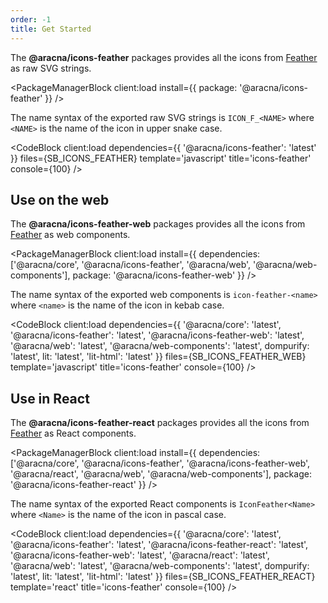 ```yaml
---
order: -1
title: Get Started
---
```



The **@aracna/icons-feather** packages provides all the icons from [Feather](https://feathericons.com/) as raw SVG strings.

<PackageManagerBlock client:load install={{ package: '@aracna/icons-feather' }} />

The name syntax of the exported raw SVG strings is `ICON_F_<NAME>` where `<NAME>` is the name of the icon in upper snake case.

<CodeBlock
  client:load
  dependencies={{
    '@aracna/icons-feather': 'latest'
  }}
  files={SB_ICONS_FEATHER}
  template='javascript'
  title='icons-feather'
  console={100}
/>

## Use on the web

The **@aracna/icons-feather-web** packages provides all the icons from [Feather](https://feathericons.com/) as web components.

<PackageManagerBlock
  client:load
  install={{ dependencies: ['@aracna/core', '@aracna/icons-feather', '@aracna/web', '@aracna/web-components'], package: '@aracna/icons-feather-web' }}
/>

The name syntax of the exported web components is `icon-feather-<name>` where `<name>` is the name of the icon in kebab case.

<CodeBlock
  client:load
  dependencies={{
    '@aracna/core': 'latest',
    '@aracna/icons-feather': 'latest',
    '@aracna/icons-feather-web': 'latest',
    '@aracna/web': 'latest',
    '@aracna/web-components': 'latest',
    dompurify: 'latest',
    lit: 'latest',
    'lit-html': 'latest'
  }}
  files={SB_ICONS_FEATHER_WEB}
  template='javascript'
  title='icons-feather'
  console={100}
/>

## Use in React

The **@aracna/icons-feather-react** packages provides all the icons from [Feather](https://feathericons.com/) as React components.

<PackageManagerBlock
  client:load
  install={{
    dependencies: ['@aracna/core', '@aracna/icons-feather', '@aracna/icons-feather-web', '@aracna/react', '@aracna/web', '@aracna/web-components'],
    package: '@aracna/icons-feather-react'
  }}
/>

The name syntax of the exported React components is `IconFeather<Name>` where `<Name>` is the name of the icon in pascal case.

<CodeBlock
  client:load
  dependencies={{
    '@aracna/core': 'latest',
    '@aracna/icons-feather': 'latest',
    '@aracna/icons-feather-react': 'latest',
    '@aracna/icons-feather-web': 'latest',
    '@aracna/react': 'latest',
    '@aracna/web': 'latest',
    '@aracna/web-components': 'latest',
    dompurify: 'latest',
    lit: 'latest',
    'lit-html': 'latest'
  }}
  files={SB_ICONS_FEATHER_REACT}
  template='react'
  title='icons-feather'
  console={100}
/>
